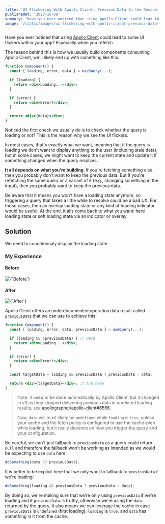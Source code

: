 ```yaml
---
title: 'UI Flickering With Apollo Client: Previous Data to the Rescue!'
publishedAt: '2023-10-09'
summary: "Have you ever noticed that using Apollo Client could lead to some UI flickers within your app? Especially when you refetch. Let's see how using previousData could help solve this bad UX."
image: '/static/images/ui-flickering-with-apollo-client-previous-data-to-the-rescue/banner.gif'
---
```


Have you ever noticed that using [Apollo Client](https://www.apollographql.com/docs/react) could lead to some UI flickers within your app? Especially when you refetch.

The reason behind this is how we usually build components consuming Apollo Client, we'll likely end up with something like this:

```jsx
function Component() {
  const { loading, error, data } = useQuery(...);

  if (loading) {
    return <div>Loading...</div>;
  }

  if (error) {
    return <div>Error!</div>;
  }

  return <div>{data}</div>;
}
```

Noticed the first check we usually do is to check whether the query is loading or not? This is the reason why we see the UI flickers.

In most cases, that's exactly what we want, meaning that if the query is loading we don't want to display anything to the user (including stale data), but in some cases, we might want to keep the current state and update it if something changed when the query resolves.

**It all depends on what you're building**. If you're fetching something else, then you probably don't want to keep the previous data. But if you're refetching the same query or a variant of it (e.g., changing something in the input), then you probably want to keep the previous data.

Be aware that it means you won't have a loading state anymore, so triggering a query that takes a little while to resolve could be a bad UX. For those cases, then an overlay loading state or any kind of loading indicator would be useful. At the end, it alls come back to what you want: hard loading state or soft loading state via an indicator or overlay.

## Solution

We need to conditionnaly display the loading state.

### My Experience

#### Before

<div className="img-center">
  <Image
    alt={`Before`}
    src={`/static/images/ui-flickering-with-apollo-client-previous-data-to-the-rescue/before.webp`}
    width={475}
    height={75}
  />
</div>

#### After

<div className="img-center">
  <Image
    alt={`After`}
    src={`/static/images/ui-flickering-with-apollo-client-previous-data-to-the-rescue/after.webp`}
    width={475}
    height={75}
  />
</div>

Apollo Client offers an underdocumented operation data result called [`previousData`](https://www.apollographql.com/docs/react/data/queries/#previousdata) that we can use to achieve this:

```jsx
function Component() {
  const { loading, error, data, previousData } = useQuery(...);

  if (loading && !previousData) { // Here
    return <div>Loading...</div>;
  }

  if (error) {
    return <div>Error!</div>;
  }

  const targetData = loading && previousData ? previousData : data;

  return <div>{targetData}</div>; // And here
}
```

> Note: It used to be done automatically by Apollo Client, but it changed in v3 as they stopped delivering previous data in unrelated loading results, see [apollographql/apollo-client#6566](https://github.com/apollographql/apollo-client/pull/6566).
>
> Now, `data` will most likely be `undefined` while `loading` is `true`, unless your cache and the fetch policy is configured to use the cache even while loading, but it really depends on how you trigger the query and your configuration.

Be careful, we can't just fallback to `previousData` as a query could return `null` and therefore the fallback won't be working as intended as we would be expecting to use `data` here:

```jsx
doSomething(data ?? previousData);
```

It is better to be explicit here that we only want to fallback to `previousData` if we're loading:

```jsx
doSomething(loading && previousData ? previousData : data);
```

By doing so, we're making sure that we're only using `previousData` if we're loading and if `previousData` is truthy, otherwise we're using the `data` returned by the query. It also means we can leverage the cache in case `previousData` is `undefined` (first loading), `loading` is `true`, and `data` has something in it from the cache.

